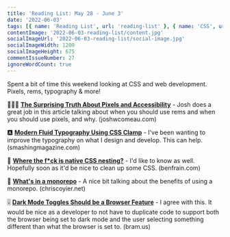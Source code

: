 ```yaml
---
title: 'Reading List: May 28 - June 3'
date: '2022-06-03'
tags: [{ name: 'Reading List', url: 'reading-list' }, { name: 'CSS', url: 'css'}, { name: 'Git', url: 'git'}, { name: 'Source Control', url: 'source-control'}]
contentImage: '2022-06-03-reading-list/content.jpg'
socialImageUrl: '2022-06-03-reading-list/social-image.jpg'
socialImageWidth: 1200
socialImageHeight: 675
commentIssueNumber: 27
ignoreWordCount: true
---
```


Spent a bit of time this weekend looking at CSS and web development. Pixels, rems, typography &amp; more!

🧑🏼‍💻 [**The Surprising Truth About Pixels and Accessibility**](https://www.joshwcomeau.com/css/surprising-truth-about-pixels-and-accessibility/) - Josh does a great job in this article talking about when you should use rems and when you should use pixels, and why. <span className="domain-name">(joshwcomeau.com)</span>

🅰 [**Modern Fluid Typography Using CSS Clamp**](https://www.smashingmagazine.com/2022/01/modern-fluid-typography-css-clamp/) - I've been wanting to improve the typography on what I design and develop. This can help. <span className="domain-name">(smashingmagazine.com)</span>

🤔 [**Where the f*ck is native CSS nesting?**](https://benfrain.com/where-the-f-is-native-css-nesting/) - I'd like to know as well. Hopefully soon as it'd be nice to clean up some CSS. <span className="domain-name">(benfrain.com)</span>

💾 [**What's in a monorepo**](https://chriscoyier.net/2022/05/31/whats-in-a-monorepo/) - A nice bit talking about the benefits of using a monorepo. <span className="domain-name">(chriscoyier.net)</span>

🎚 [**Dark Mode Toggles Should be a Browser Feature**](https://www.bram.us/2022/05/25/dark-mode-toggles-should-be-a-browser-feature/) - I agree with this. It would be nice as a developer to not have to duplicate code to support both the browser being set to dark mode and the user selecting something different than what the browser is set to. <span className="domain-name">(bram.us)</span>